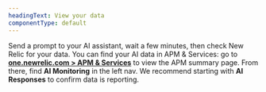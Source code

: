 ```yaml
---
headingText: View your data
componentType: default
---
```


 Send a prompt to your AI assistant, wait a few minutes, then check New Relic for your data. You can find your AI data in APM & Services: go to **[one.newrelic.com > APM & Services](https://staging-one.newrelic.com/nr1-core/apm/overview/)** to view the APM summary page. From there, find **AI Monitoring** in the left nav. We recommend starting with **AI Responses** to confirm data is reporting. 
